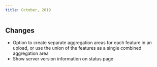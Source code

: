 ```yaml
---
title: October, 2019
---
```


## Changes

- Option to create separate aggregation areas for each feature in an upload, or use the union of the features as a single combined aggregation area
- Show server version information on status page
